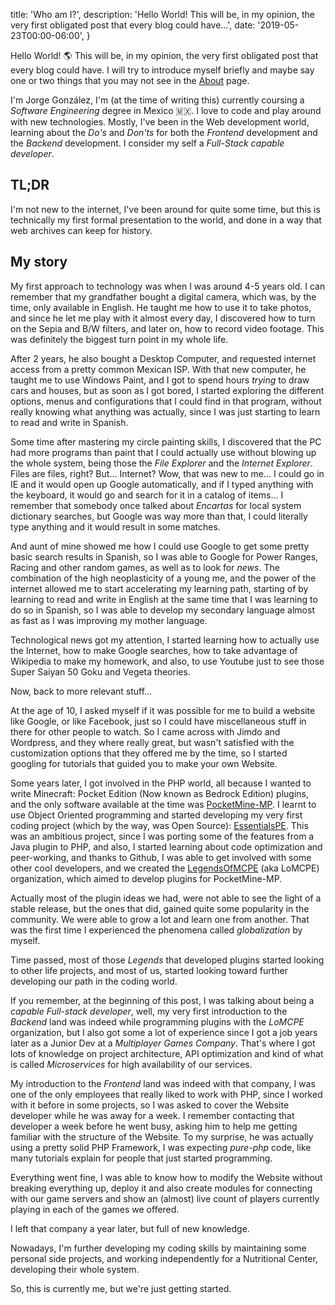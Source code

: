   title: 'Who am I?',
  description:
    'Hello World! This will be, in my opinion, the very first obligated post that every blog could have...',
  date: '2019-05-23T00:00-06:00',
}

Hello World! :earth_americas: This will be, in my opinion, the very first
obligated post that every blog could have. I will try to introduce myself
briefly and maybe say one or two things that you may not see in the
[About](/about/) page.

<!--more-->

I'm Jorge González, I'm (at the time of writing this) currently coursing a
_Software Engineering_ degree in Mexico :mexico:. I love to code and play around
with new technologies. Mostly, I've been in the Web development world, learning
about the _Do's_ and _Don'ts_ for both the _Frontend_ development and the
_Backend_ development. I consider my self a _Full-Stack capable developer_.

## TL;DR

I'm not new to the internet, I've been around for quite some time, but this is
technically my first formal presentation to the world, and done in a way that
web archives can keep for history.

## My story

My first approach to technology was when I was around 4-5 years old. I can
remember that my grandfather bought a digital camera, which was, by the time,
only available in English. He taught me how to use it to take photos, and since
he let me play with it almost every day, I discovered how to turn on the Sepia
and B/W filters, and later on, how to record video footage. This was definitely
the biggest turn point in my whole life.

After 2 years, he also bought a Desktop Computer, and requested internet access
from a pretty common Mexican ISP. With that new computer, he taught me to use
Windows Paint, and I got to spend hours _trying_ to draw cars and houses, but as
soon as I got bored, I started exploring the different options, menus and
configurations that I could find in that program, without really knowing what
anything was actually, since I was just starting to learn to read and write in
Spanish.

Some time after mastering my circle painting skills, I discovered that the PC
had more programs than paint that I could actually use without blowing up the
whole system, being those the _File Explorer_ and the _Internet Explorer_. Files
are files, right? But... Internet? Wow, that was new to me... I could go in IE
and it would open up Google automatically, and if I typed anything with the
keyboard, it would go and search for it in a catalog of items... I remember that
somebody once talked about _Encartas_ for local system dictionary searches, but
Google was way more than that, I could literally type anything and it would
result in some matches.

And aunt of mine showed me how I could use Google to get some pretty basic
search results in Spanish, so I was able to Google for Power Ranges, Racing and
other random games, as well as to look for _news_. The combination of the high
neoplasticity of a young me, and the power of the internet allowed me to start
accelerating my learning path, starting of by learning to read and write in
English at the same time that I was learning to do so in Spanish, so I was able
to develop my secondary language almost as fast as I was improving my mother
language.

Technological news got my attention, I started learning how to actually use the
Internet, how to make Google searches, how to take advantage of Wikipedia to
make my homework, and also, to use Youtube just to see those Super Saiyan 50
Goku and Vegeta theories.

Now, back to more relevant stuff...

At the age of 10, I asked myself if it was possible for me to build a website
like Google, or like Facebook, just so I could have miscellaneous stuff in there
for other people to watch. So I came across with Jimdo and Wordpress, and they
where really great, but wasn't satisfied with the customization options that
they offered me by the time, so I started googling for tutorials that guided you
to make your own Website.

Some years later, I got involved in the PHP world, all because I wanted to write
Minecraft: Pocket Edition (Now known as Bedrock Edition) plugins, and the only
software available at the time was
[PocketMine-MP](https://github.com/PocketMine/PocketMine-MP). I learnt to use
Object Oriented programming and started developing my very first coding project
(which by the way, was Open Source):
[EssentialsPE](https://github.com/LegendOfMCPE/EssentialsPE). This was an
ambitious project, since I was porting some of the features from a Java plugin
to PHP, and also, I started learning about code optimization and peer-working,
and thanks to Github, I was able to get involved with some other cool
developers, and we created the [LegendsOfMCPE](https://github.com/LegendOfMCPE)
(aka LoMCPE) organization, which aimed to develop plugins for PocketMine-MP.

Actually most of the plugin ideas we had, were not able to see the light of a
stable release, but the ones that did, gained quite some popularity in the
community. We were able to grow a lot and learn one from another. That was the
first time I experienced the phenomena called _globalization_ by myself.

Time passed, most of those _Legends_ that developed plugins started looking to
other life projects, and most of us, started looking toward further developing
our path in the coding world.

If you remember, at the beginning of this post, I was talking about being a
_capable Full-stack developer_, well, my very first introduction to the
_Backend_ land was indeed while programming plugins with the _LoMCPE_
organization, but I also got some a lot of experience since I got a job years
later as a Junior Dev at a _Multiplayer Games Company_. That's where I got lots
of knowledge on project architecture, API optimization and kind of what is
called _Microservices_ for high availability of our services.

My introduction to the _Frontend_ land was indeed with that company, I was one
of the only employees that really liked to work with PHP, since I worked with it
before in some projects, so I was asked to cover the Website developer while he
was away for a week. I remember contacting that developer a week before he went
busy, asking him to help me getting familiar with the structure of the Website.
To my surprise, he was actually using a pretty solid PHP Framework, I was
expecting _pure-php_ code, like many tutorials explain for people that just
started programming.

Everything went fine, I was able to know how to modify the Website without
breaking everything up, deploy it and also create modules for connecting with
our game servers and show an (almost) live count of players currently playing in
each of the games we offered.

I left that company a year later, but full of new knowledge.

Nowadays, I'm further developing my coding skills by maintaining some personal
side projects, and working independently for a Nutritional Center, developing
their whole system.

So, this is currently me, but we're just getting started.
